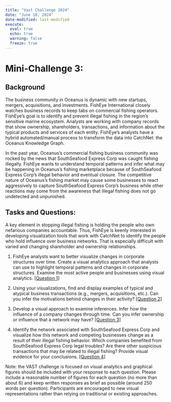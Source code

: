 ```yaml
---
title: "Vast Challenge 2024"
date: "June 18, 2024"
date-modified: last-modified
execute: 
  eval: true
  echo: true
  warning: false
  freeze: true
---
```


# Mini-Challenge 3:

## Background

The business community in Oceanus is dynamic with new startups, mergers, acquisitions, and investments. FishEye International closely watches business records to keep tabs on commercial fishing operators. FishEye’s goal is to identify and prevent illegal fishing in the region’s sensitive marine ecosystem. Analysts are working with company records that show ownership, shareholders, transactions, and information about the typical products and services of each entity. FishEye’s analysts have a hybrid automated/manual process to transform the data into CatchNet: the Oceanus Knowledge Graph.

In the past year, Oceanus’s commercial fishing business community was rocked by the news that SouthSeafood Express Corp was caught fishing illegally. FishEye wants to understand temporal patterns and infer what may be happening in Oceanus’s fishing marketplace because of SouthSeafood Express Corp’s illegal behavior and eventual closure. The competitive nature of Oceanus’s fishing market may cause some businesses to react aggressively to capture SouthSeafood Express Corp’s business while other reactions may come from the awareness that illegal fishing does not go undetected and unpunished.

## Tasks and Questions:

A key element in stopping illegal fishing is holding the people who own nefarious companies accountable. Thus, FishEye is keenly interested in developing visualization tools that work with CatchNet to identify the people who hold influence over business networks. That is especially difficult with varied and changing shareholder and ownership relationships.

1.  FishEye analysts want to better visualize changes in corporate structures over time. Create a visual analytics approach that analysts can use to highlight temporal patterns and changes in corporate structures. Examine the most active people and businesses using visual analytics. [\[Question 1\]](https://isss608-g2.netlify.app/task/q1)

2.  Using your visualizations, find and display examples of typical and atypical business transactions (e.g., mergers, acquisitions, etc.). Can you infer the motivations behind changes in their activity? [\[Question 2\]](https://isss608-g2.netlify.app/task/q2)

3.  Develop a visual approach to examine inferences. Infer how the influence of a company changes through time. Can you infer ownership or influence that a network may have? [\[Question 3\]](https://isss608-g2.netlify.app/task/q3)

4.  Identify the network associated with SouthSeafood Express Corp and visualize how this network and competing businesses change as a result of their illegal fishing behavior. Which companies benefited from SouthSeafood Express Corp legal troubles? Are there other suspicious transactions that may be related to illegal fishing? Provide visual evidence for your conclusions. [\[Question 4\]](https://isss608-g2.netlify.app/task/q4)

Note: the VAST challenge is focused on visual analytics and graphical figures should be included with your response to each question. Please include a reasonable number of figures for each question (no more than about 6) and keep written responses as brief as possible (around 250 words per question). Participants are encouraged to new visual representations rather than relying on traditional or existing approaches.
